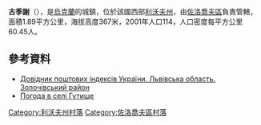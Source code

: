 {{coord|49|55|15|N|24|57|10|E|scale:100000|display=title}}

'''古季謝'''（{{lang-uk|Гутище}}），是[[烏克蘭|烏克蘭]]的城鎮，位於該國西部[[利沃夫州|利沃夫州]]，由[[佐洛喬夫區|佐洛喬夫區]]負責管轄，面積1.89平方公里，海拔高度367米，2001年人口114，人口密度每平方公里60.45人。

==參考資料==
*[http://www.uaidx.com/13/290?f=index&d=desc&lang=ua Довідник поштових індексів України. Львівська область. Золочівський район]{{Wayback|url=http://www.uaidx.com/13/290?f=index&d=desc&lang=ua |date=20160127100105 }}
* [http://weather.in.ua/ua/l'vovskaja/6287 Погода в селі Гутище] {{Wayback|url=http://weather.in.ua/ua/l'vovskaja/6287 |date=20160305081916 }}

[[Category:利沃夫州村落|Category:利沃夫州村落]]
[[Category:佐洛喬夫區村落|Category:佐洛喬夫區村落]]


{{Lviv-geo-stub}}